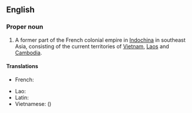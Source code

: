==English==
{{wikipedia}}

===Proper noun===
{{en-proper noun}}

# A former part of the French colonial empire in [[Indochina]] in southeast Asia, consisting of the current territories of [[Vietnam]], [[Laos]] and [[Cambodia]].

====Translations====
{{trans-top|area of the French empire}}
* French: {{t|fr|Indochine française}}
{{trans-mid}}
* Lao: {{t|lo|ຝຣັ່ງແຫຼັມອິນດູຈີນ}}
* Latin: {{t|la|Indosina Francica|f}}
* Vietnamese: {{t|vi|Đông Dương thuộc Pháp}} ({{t|vi|東洋屬法|sc=Hani}})
{{trans-bottom}}